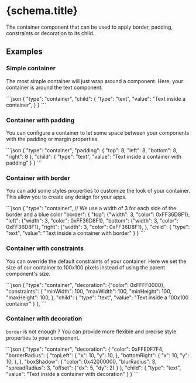 
# {schema.title}

The container component that can be used to apply border, padding, constraints or decoration to its child.

## Examples

### Simple container
The most simple container will just wrap around a component.
Here, your container is around the text component.

<CodeBlock>
```json
{
    "type": "container",
    "child": {
        "type": "text",
        "value": "Text inside a container",
    }
}
```
</CodeBlock>

### Container with padding
You can configure a container to let some space between your components with the padding or margin properties.

<CodeBlock>
```json
{
    "type": "container",
    "padding": {
        "top": 8,
        "left": 8,
        "bottom": 8,
        "right": 8
    },
    "child": {
        "type": "text",
        "value": "Text inside a container with padding"
    }
}
```
</CodeBlock>

### Container with border
You can add some styles properties to customize the look of your container. This allow you to create any design for your apps.

<CodeBlock>
```json
{
    "type": "container",
    // We use a width of 3 for each side of the border and a blue color
    "border": {
        "top": {"width": 3, "color": 0xFF36D8F1},
        "left": {"width": 3, "color": 0xFF36D8F1},
        "bottom": {"width": 3, "color": 0xFF36D8F1},
        "right": {"width": 3, "color": 0xFF36D8F1},
    },
    "child": {
        "type": "text",
        "value": "Text inside a container with border"
    }
}
```
</CodeBlock>

### Container with constraints
You can override the default constraints of your container.
Here we set the size of our container to 100x100 pixels instead of using the parent component's size.

<CodeBlock>
```json
{
    "type": "container",
    "decoration": {"color": 0xFFFF0000},
    "constraints": {
        "minWidth": 100,
        "maxWidth": 100,
        "minHeight": 100,
        "maxHeight": 100,
    },
    "child": {
        "type": "text",
        "value": "Text inside a 100x100 container"
    }
},
```
</CodeBlock>

### Container with decoration
`border` is not enough ? You can provide more flexible and precise style properties to your component.

<CodeBlock>
```json
{
    "type": "container",
    "decoration": {
        "color": 0xFFE0F7F4,
        "borderRadius": {
            "topLeft": {
                "x": 10,
                "y": 10,
            },
            "bottomRight": {
                "x": 10,
                "y": 10,
            },
        },
        "boxShadow": {
            "color": 0x42000000,
            "blurRadius": 3,
            "spreadRadius": 3,
            "offset": {"dx": 5, "dy": 2}
        }
    },
    "child": {
        "type": "text",
        "value": "Text inside a container with decoration"
    }
}
```
</CodeBlock>

<PropertyTable schema={schema}/>
